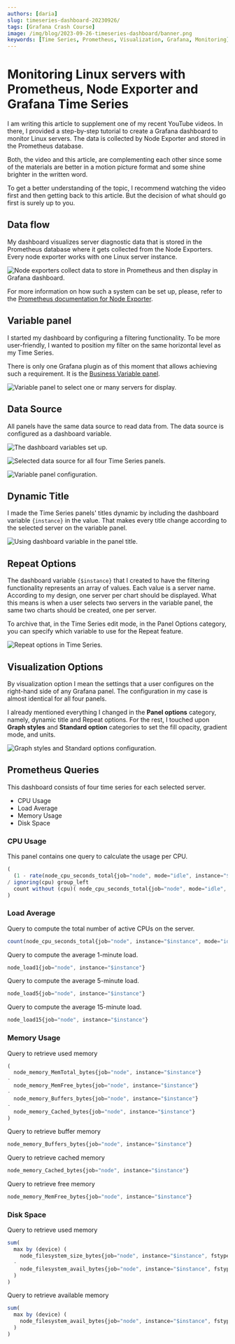 ```yaml
---
authors: [daria]
slug: timeseries-dashboard-20230926/
tags: [Grafana Crash Course]
image: /img/blog/2023-09-26-timeseries-dashboard/banner.png
keywords: [Time Series, Prometheus, Visualization, Grafana, Monitoring]
---
```



# Monitoring Linux servers with Prometheus, Node Exporter and Grafana Time Series

I am writing this article to supplement one of my recent YouTube videos. In there, I provided a step-by-step tutorial to create a Grafana dashboard to monitor Linux servers. The data is collected by Node Exporter and stored in the Prometheus database.

Both, the video and this article, are complementing each other since some of the materials are better in a motion picture format and some shine brighter in the written word.

To get a better understanding of the topic, I recommend watching the video first and then getting back to this article. But the decision of what should go first is surely up to you.

<Youtube
  id="zhWStcxU4Uw"
  title="Create Grafana dashboard to monitor Linux servers using Prometheus data source."
/>

## Data flow

My dashboard visualizes server diagnostic data that is stored in the Prometheus database where it gets collected from the Node Exporters. Every node exporter works with one Linux server instance.

<Image
  title="Node exporters collect data to store in Prometheus and then display in Grafana dashboard."
  src="/img/blog/2023-09-26-timeseries-dashboard/timeseries-prometheus.png"
/>

For more information on how such a system can be set up, please, refer to the [Prometheus documentation for Node Exporter](https://prometheus.io/docs/guides/node-exporter/).

## Variable panel

I started my dashboard by configuring a filtering functionality. To be more user-friendly, I wanted to position my filter on the same horizontal level as my Time Series.

There is only one Grafana plugin as of this moment that allows achieving such a requirement. It is the [Business Variable panel](/plugins/business-variable/).

<Image
  title="Variable panel to select one or many servers for display."
  src="/img/blog/2023-09-26-timeseries-dashboard/dash.png"
/>

## Data Source

All panels have the same data source to read data from. The data source is configured as a dashboard variable.

<Image
  title="The dashboard variables set up."
  src="/img/blog/2023-09-26-timeseries-dashboard/vars.png"
/>

<Image
  title="Selected data source for all four Time Series panels."
  src="/img/blog/2023-09-26-timeseries-dashboard/ds.png"
/>

<Image
  title="Variable panel configuration."
  src="/img/blog/2023-09-26-timeseries-dashboard/var-p.png"
/>

## Dynamic Title

I made the Time Series panels' titles dynamic by including the dashboard variable `{instance}` in the value. That makes every title change according to the selected server on the variable panel.

<Image
  title="Using dashboard variable in the panel title."
  src="/img/blog/2023-09-26-timeseries-dashboard/title.png"
/>

## Repeat Options

The dashboard variable `{$instance}` that I created to have the filtering functionality represents an array of values. Each value is a server name.
According to my design, one server per chart should be displayed. What this means is when a user selects two servers in the variable panel, the same two charts should be created, one per server.

To archive that, in the Time Series edit mode, in the Panel Options category, you can specify which variable to use for the Repeat feature.

<Image
  title="Repeat options in Time Series."
  src="/img/blog/2023-09-26-timeseries-dashboard/repeat.png"
/>

## Visualization Options

By visualization option I mean the settings that a user configures on the right-hand side of any Grafana panel. The configuration in my case is almost identical for all four panels.

I already mentioned everything I changed in the <b>Panel options</b> category, namely, dynamic title and Repeat options. For the rest, I touched upon <b>Graph styles</b> and <b>Standard option</b> categories to set the fill opacity, gradient mode, and units.

<Image
  title="Graph styles and Standard options configuration."
  src="/img/blog/2023-09-26-timeseries-dashboard/style.png"
/>

## Prometheus Queries

This dashboard consists of four time series for each selected server.

- CPU Usage
- Load Average
- Memory Usage
- Disk Space

### CPU Usage

This panel contains one query to calculate the usage per CPU.

```JavaScript
(
  (1 - rate(node_cpu_seconds_total{job="node", mode="idle", instance="$instance"}[$__interval]))
/ ignoring(cpu) group_left
  count without (cpu)( node_cpu_seconds_total{job="node", mode="idle", instance="$instance"})
)
```

### Load Average

Query to compute the total number of active CPUs on the server.

```JavaScript
count(node_cpu_seconds_total{job="node", instance="$instance", mode="idle"})
```

Query to compute the average 1-minute load.

```JavaScript
node_load1{job="node", instance="$instance"}
```

Query to compute the average 5-minute load.

```JavaScript
node_load5{job="node", instance="$instance"}
```

Query to compute the average 15-minute load.

```JavaScript
node_load15{job="node", instance="$instance"}
```

### Memory Usage

Query to retrieve used memory

```JavaScript
(
  node_memory_MemTotal_bytes{job="node", instance="$instance"}
-
  node_memory_MemFree_bytes{job="node", instance="$instance"}
-
  node_memory_Buffers_bytes{job="node", instance="$instance"}
-
  node_memory_Cached_bytes{job="node", instance="$instance"}
)
```

Query to retrieve buffer memory

```JavaScript
node_memory_Buffers_bytes{job="node", instance="$instance"}
```

Query to retrieve cached memory

```JavaScript
node_memory_Cached_bytes{job="node", instance="$instance"}
```

Query to retrieve free memory

```JavaScript
node_memory_MemFree_bytes{job="node", instance="$instance"}
```

### Disk Space

Query to retrieve used memory

```JavaScript
sum(
  max by (device) (
    node_filesystem_size_bytes{job="node", instance="$instance", fstype!=""}
  -
    node_filesystem_avail_bytes{job="node", instance="$instance", fstype!=""}
  )
)
```

Query to retrieve available memory

```JavaScript
sum(
  max by (device) (
    node_filesystem_avail_bytes{job="node", instance="$instance", fstype!=""}
  )
)

```

<Feedback />
